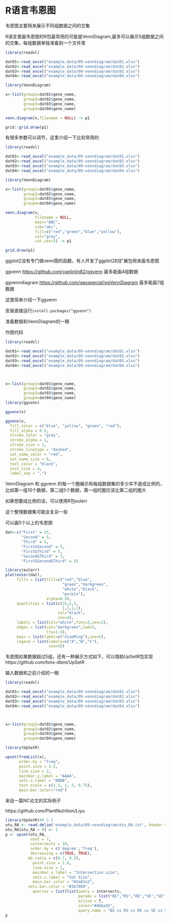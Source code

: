 # R语言韦恩图

韦恩图主要用来展示不同组数据之间的交集

R语言里画韦恩图的R包最常用的可能是VennDiagram,最多可以展示5组数据之间的交集，每组数据单独准备到一个文件里

```r

library(readxl)

dat01<-read_excel("example_data/09-venndiagram/dat01.xlsx")
dat02<-read_excel("example_data/09-venndiagram/dat02.xlsx")
dat03<-read_excel("example_data/09-venndiagram/dat03.xlsx")
dat04<-read_excel("example_data/09-venndiagram/dat04.xlsx")

library(VennDiagram)

x<-list(group1=dat01$gene_name,
        group2=dat02$gene_name,
        group3=dat03$gene_name,
        group4=dat04$gene_name)

venn.diagram(x,filename = NULL) -> p1

grid::grid.draw(p1)
```

有很多参数可以调节，这里介绍一下比较常用的

```r
library(readxl)

dat01<-read_excel("example_data/09-venndiagram/dat01.xlsx")
dat02<-read_excel("example_data/09-venndiagram/dat02.xlsx")
dat03<-read_excel("example_data/09-venndiagram/dat03.xlsx")
dat04<-read_excel("example_data/09-venndiagram/dat04.xlsx")

library(VennDiagram)

x<-list(group1=dat01$gene_name,
        group2=dat02$gene_name,
        group3=dat03$gene_name,
        group4=dat04$gene_name)

venn.diagram(x,
             filename = NULL,
             main="ABC",
             sub="abc",
             fill=c("red","green","blue","yellow"),
             col="grey",
             cat.cex=3) -> p1

grid.draw(p1)
```

ggplot2没有专门做venn图的函数，有人开发了ggplot2的扩展包用来画韦恩图

ggvenn <https://github.com/yanlinlin82/ggvenn> 最多能画4组数据

ggvenndiagram <https://github.com/gaospecial/ggVennDiagram> 最多能画7组数据

这里简单介绍一下ggvenn

安装直接运行`install.packages("ggvenn")`

准备数据和VennDiagram的一眼

作图代码

```r
library(readxl)

dat01<-read_excel("example_data/09-venndiagram/dat01.xlsx")
dat02<-read_excel("example_data/09-venndiagram/dat02.xlsx")
dat03<-read_excel("example_data/09-venndiagram/dat03.xlsx")
dat04<-read_excel("example_data/09-venndiagram/dat04.xlsx")



x<-list(group1=dat01$gene_name,
        group2=dat02$gene_name,
        group3=dat03$gene_name,
        group4=dat04$gene_name)
library(ggvenn)

ggvenn(x)

ggvenn(x,
  fill_color = c("blue", "yellow", "green", "red"),
  fill_alpha = 0.5,
  stroke_color = "grey",
  stroke_alpha = 1,
  stroke_size = 1,
  stroke_linetype = "dashed",
  set_name_color = "red",
  set_name_size = 6,
  text_color = "black",
  text_size = 4,
  label_sep = ",")
```


VennDiagram 和 ggvenn 的每一个圈展示和每组数据集的多少并不是成比例的，比如第一组10个数据，第二组5个数据，第一组的圈应该比第二组的圈大

如果想要成比例的话，可以使用R包eulerr

这个整理数据集可能会复杂一些

可以画5个以上的韦恩图

```r
dat<-c("First" = 25, 
       "Second" = 5, 
       "Third" = 5,
       "First&Second" = 5, 
       "First&Third" = 5, 
       "Second&Third" = 3,
       "First&Second&Third" = 3)

library(eulerr)
plot(euler(dat),
     fills = list(fill=c("red","blue",
                         "green","darkgreen",
                         "white","black",
                         "purple"),
                  alpha=0.5),
     quantities = list(c(25,5,5,
                         1,1,1,1),
                       col="black",
                       cex=4),
     labels = list(col="white",font=3,cex=2),
     edges = list(col="darkgreen",lwd=5,
                  lty=1:3),
     main = list(label=c("XiaoMing"),cex=5),
     legend = list(labels=c("A","B","C"),
                   cex=5))
```


韦恩图如果数据超过5组，还有一种展示方式如下，可以借助UpSetR包实现 https://github.com/hms-dbmi/UpSetR

输入数据和之前介绍的一眼


```r

library(readxl)

dat01<-read_excel("example_data/09-venndiagram/dat01.xlsx")
dat02<-read_excel("example_data/09-venndiagram/dat02.xlsx")
dat03<-read_excel("example_data/09-venndiagram/dat03.xlsx")
dat04<-read_excel("example_data/09-venndiagram/dat04.xlsx")



x<-list(group1=dat01$gene_name,
        group2=dat02$gene_name,
        group3=dat03$gene_name,
        group4=dat04$gene_name)

library(UpSetR)

upset(fromList(x), 
      order.by = "freq",
      point.size = 3.5, 
      line.size = 2,
      mainbar.y.label = "AAAA",
      sets.x.label = "BBBB",
      text.scale = c(1.3, 1, 5, 0.75),
      main.bar.color="red")
```


来自一篇NC论文的实际例子

https://github.com/PlantNutrition/Liyu

```r
library(UpSetR)#R 3.5
otu_RA <- read.delim('example_data/09-venndiagram/otu_RA.txt', header = TRUE, row.names = 1, sep = '\t')
otu_RA[otu_RA > 0] <- 1
p <- upset(otu_RA, 
           nset = 7, 
           nintersects = 10, 
           order.by = c('degree','freq'),
           decreasing = c(TRUE, TRUE),
          mb.ratio = c(0.7, 0.3),
            point.size = 1.8,
            line.size = 1, 
            mainbar.y.label = "Intersection size", 
            sets.x.label = "Set Size", 
            main.bar.color = "#2a83a2", 
          sets.bar.color = "#3b7960",
            queries = list(list(query = intersects, 
                                params = list("BS","RS","RE","VE","SE","LE","P"), 
                                active = T,
                                color="#d66a35", 
                                query.name = "BS vs RS vs RE vs VE vs SE vs LE vs P")))
p
```